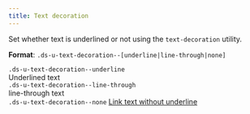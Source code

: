 ```yaml
---
title: Text decoration
---
```


Set whether text is underlined or not using the `text-decoration` utility.

**Format**: `.ds-u-text-decoration--[underline|line-through|none]`

<EmbeddedExample>
  <section class="example-list">
    <article>
      <code class="ds-margin-bottom--1">.ds-u-text-decoration--underline</code>
      <div class="ds-u-text-decoration--underline">Underlined text</div>
    </article>
    <article>
      <code class="ds-margin-bottom--1">.ds-u-text-decoration--line-through</code>
      <div class="ds-u-text-decoration--line-through">line-through text</div>
    </article>
    <article>
      <code class="ds-margin-bottom--1">.ds-u-text-decoration--none</code>
      <a class="ds-u-text-decoration--none" href="#">
        Link text without underline
      </a>
    </article>
  </section>
</EmbeddedExample>
